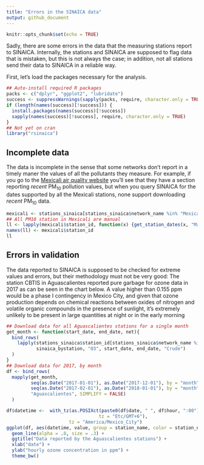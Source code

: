 ```yaml
---
title: "Errors in the SINAICA data"
output: github_document
---
```


```r
knitr::opts_chunk$set(echo = TRUE)
```

Sadly, there are some errors in the data that the measuring stations report to SINAICA. Internally,
the stations and SINAICA are supposed to flag data that is mistaken, but this is not always the case; in addition, not all stations send their data to SINAICA in a reliable way.

First, let's load the packages necessary for the analysis.

```r
## Auto-install required R packages
packs <- c("dplyr", "ggplot2", "lubridate")
success <- suppressWarnings(sapply(packs, require, character.only = TRUE))
if (length(names(success)[!success])) {
  install.packages(names(success)[!success])
  sapply(names(success)[!success], require, character.only = TRUE)
}
## Not yet on cran
library("rsinaica")
```
## Incomplete data

The data is incomplete in the sense that some networks don't report in a timely maner the values of all the pollutants they measure. For example, if you go to the [Mexicali air quality website](http://www.mexicali.gob.mx/webpub/consultaweb/EmmcaHistorial.aspx) you'll see that they have a section reporting *recent* PM<sub>10</sub> pollution values, but when you query SINAICA for the dates supported by all
the Mexicali stations, none support downloading *recent* PM<sub>10</sub> data.

```r
mexicali <- stations_sinaica[stations_sinaica$network_name %in% "Mexicali", 1:5]
## All PM10 station in Mexicali are manual
ll <- lapply(mexicali$station_id, function(x) {get_station_dates(x, "Manual")})
names(ll) <- mexicali$station_id
ll
```


## Errors in validation

The data reported to SINAICA is supposed to be checked for extreme values and errors, but their methodology must not be very good: The station CBTIS in Aguascalientes reported pure garbage for ozone data in 2017 as can be seen in the chart below. A value higher than 0.155 ppm would be a phase I contingency in Mexico City, and given that ozone production depends on chemical reactions between oxides of nitrogen and volatile organic compounds in the presence of sunlight, it's extremely unlikely to be present in large quantities at night or in the early morning

```r
## Download data for all Aguascalientes stations for a single month
get_month <- function(start_date, end_date, net){
  bind_rows(
    lapply(stations_sinaica$station_id[stations_sinaica$network_name %in% net],
           sinaica_bystation, "O3", start_date, end_date, "Crude")
  )
}
## Download data for 2017, by month
df <- bind_rows(
  mapply(get_month,
         seq(as.Date("2017-01-01"), as.Date("2017-12-01"), by = "month"),
         seq(as.Date("2017-02-01"), as.Date("2018-01-01"), by = "month") - 1,
         "Aguascalientes", SIMPLIFY = FALSE)
  )

df$datetime <-  with_tz(as.POSIXct(paste0(df$date, " ", df$hour, ":00"), 
                                  tz = "Etc/GMT+6"),
                       tz = "America/Mexico_City") 
ggplot(df, aes(datetime, value, group = station_name, color = station_name)) +
  geom_line(alpha = .8, size = .3) +
  ggtitle("Data reported by the Aguascalientes stations") +
  xlab("date") +
  ylab("hourly ozone concentration in ppm") +
  theme_bw()
```
